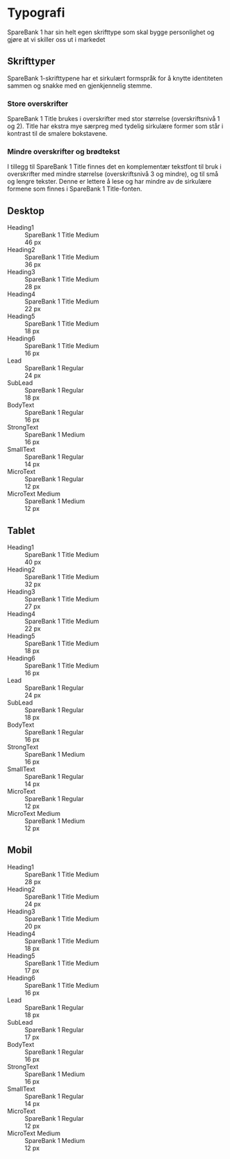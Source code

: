 
<Meta title="Profil/Typografi" />

# Typografi

SpareBank 1 har sin helt egen skrifttype som skal bygge personlighet og gjøre at vi skiller oss ut i markedet

## Skrifttyper
SpareBank 1-skrifttypene har et sirkulært formspråk for å knytte identiteten sammen og snakke med en gjenkjennelig stemme.

### Store overskrifter

SpareBank 1 Title brukes i overskrifter med stor størrelse (overskriftsnivå 1 og 2). Title har ekstra mye særpreg med tydelig sirkulære former som står i kontrast til de smalere bokstavene.

### Mindre overskrifter og brødtekst

I tillegg til SpareBank 1 Title finnes det en komplementær tekstfont til bruk i overskrifter med mindre størrelse (overskriftsnivå 3 og mindre), og til små og lengre tekster. Denne er lettere å lese og har mindre av de sirkulære formene som finnes i SpareBank 1 Title-fonten. 

## Desktop

<dl class="sb1ds-typography-hierarchy sb1ds-typography-hierarchy--desktop">
    <div className="sb1ds-typography-hierarchy__row">
        <dt class="sb1ds-typography-hierarchy__description">Heading1</dt>
        <dd class="sb1ds-typography-hierarchy__element">
            <Heading1 className="sb1ds-typography-hierarchy__example sb1ds-typography-hierarchy__example--h1" role="presentation">
                SpareBank 1 Title Medium
            </Heading1>
        </dd>
        <dd class="sb1ds-typography-hierarchy__font-size">46 px</dd>
    </div>
    <div className="sb1ds-typography-hierarchy__row">
        <dt class="sb1ds-typography-hierarchy__description">Heading2</dt>
        <dd class="sb1ds-typography-hierarchy__element">
            <Heading2 className="sb1ds-typography-hierarchy__example sb1ds-typography-hierarchy__example--h2" role="presentation">
                SpareBank 1 Title Medium
            </Heading2>
        </dd>
        <dd class="sb1ds-typography-hierarchy__font-size">36 px</dd>
    </div>
    <div className="sb1ds-typography-hierarchy__row">
        <dt class="sb1ds-typography-hierarchy__description">Heading3</dt>
        <dd class="sb1ds-typography-hierarchy__element">
            <Heading3 className="sb1ds-typography-hierarchy__example sb1ds-typography-hierarchy__example--h3" role="presentation">
                SpareBank 1 Title Medium
            </Heading3>
        </dd>
        <dd class="sb1ds-typography-hierarchy__font-size">28 px</dd>
    </div>
    <div className="sb1ds-typography-hierarchy__row">
        <dt class="sb1ds-typography-hierarchy__description">Heading4</dt>
        <dd class="sb1ds-typography-hierarchy__element">
            <Heading4 className="sb1ds-typography-hierarchy__example sb1ds-typography-hierarchy__example--h4" role="presentation">
                SpareBank 1 Title Medium
            </Heading4>
        </dd>
        <dd class="sb1ds-typography-hierarchy__font-size">22 px</dd>
    </div>
    <div className="sb1ds-typography-hierarchy__row">
        <dt class="sb1ds-typography-hierarchy__description">Heading5</dt>
        <dd class="sb1ds-typography-hierarchy__element">
            <Heading5 className="sb1ds-typography-hierarchy__example sb1ds-typography-hierarchy__example--h5" role="presentation">
                SpareBank 1 Title Medium
            </Heading5>
        </dd>
        <dd class="sb1ds-typography-hierarchy__font-size">18 px</dd>
    </div>
    <div className="sb1ds-typography-hierarchy__row">
        <dt class="sb1ds-typography-hierarchy__description">Heading6</dt>
        <dd class="sb1ds-typography-hierarchy__element">
            <Heading6 className="sb1ds-typography-hierarchy__example sb1ds-typography-hierarchy__example--h6" role="presentation">
                SpareBank 1 Title Medium
            </Heading6>
        </dd>
        <dd class="sb1ds-typography-hierarchy__font-size">16 px</dd>
    </div>
    <div className="sb1ds-typography-hierarchy__row">
        <dt class="sb1ds-typography-hierarchy__description">Lead</dt>
        <dd class="sb1ds-typography-hierarchy__element">
            <Paragraph lead={true} className="sb1ds-typography-hierarchy__example sb1ds-typography-hierarchy__example--lead-paragraph">
                SpareBank 1 Regular
            </Paragraph>
        </dd>
        <dd class="sb1ds-typography-hierarchy__font-size">24 px</dd>
    </div>
    <div className="sb1ds-typography-hierarchy__row">
        <dt class="sb1ds-typography-hierarchy__description">SubLead</dt>
        <dd class="sb1ds-typography-hierarchy__element">
            <Paragraph subLead={true} className="sb1ds-typography-hierarchy__example sb1ds-typography-hierarchy__example--sub-lead-paragraph">
                SpareBank 1 Regular
            </Paragraph>
        </dd>
        <dd class="sb1ds-typography-hierarchy__font-size">18 px</dd>
    </div>
    <div className="sb1ds-typography-hierarchy__row">
        <dt class="sb1ds-typography-hierarchy__description">BodyText</dt>
        <dd class="sb1ds-typography-hierarchy__element">
            <Paragraph className="sb1ds-typography-hierarchy__example sb1ds-typography-hierarchy__example--body-text">
                SpareBank 1 Regular
            </Paragraph>
        </dd>
        <dd class="sb1ds-typography-hierarchy__font-size">16 px</dd>
    </div>
    <div className="sb1ds-typography-hierarchy__row">
        <dt class="sb1ds-typography-hierarchy__description">StrongText</dt>
        <dd class="sb1ds-typography-hierarchy__element">
            <StrongText className="sb1ds-typography-hierarchy__example sb1ds-typography-hierarchy__example--strong-text">
                SpareBank 1 Medium
            </StrongText>
        </dd>
        <dd class="sb1ds-typography-hierarchy__font-size">16 px</dd>
    </div>
    <div className="sb1ds-typography-hierarchy__row">
        <dt class="sb1ds-typography-hierarchy__description">SmallText</dt>
        <dd class="sb1ds-typography-hierarchy__element">
            <SmallText className="sb1ds-typography-hierarchy__example sb1ds-typography-hierarchy__example--small-text">
                SpareBank 1 Regular
            </SmallText>
        </dd>
        <dd class="sb1ds-typography-hierarchy__font-size">14 px</dd>
    </div>
    <div className="sb1ds-typography-hierarchy__row">
        <dt class="sb1ds-typography-hierarchy__description">MicroText</dt>
        <dd class="sb1ds-typography-hierarchy__element">
            <MicroText className="sb1ds-typography-hierarchy__example sb1ds-typography-hierarchy__example--micro-text">
                SpareBank 1 Regular
            </MicroText>
        </dd>
        <dd class="sb1ds-typography-hierarchy__font-size">12 px</dd>
    </div>
    <div className="sb1ds-typography-hierarchy__row">
        <dt class="sb1ds-typography-hierarchy__description">MicroText Medium</dt>
        <dd class="sb1ds-typography-hierarchy__element">
            <MicroText strong={true} className="sb1ds-typography-hierarchy__example sb1ds-typography-hierarchy__example--micro-text">
                SpareBank 1 Medium
            </MicroText>
        </dd>
        <dd class="sb1ds-typography-hierarchy__font-size">12 px</dd>
    </div>
</dl>

## Tablet

<dl class="sb1ds-typography-hierarchy sb1ds-typography-hierarchy--tablet">
    <div className="sb1ds-typography-hierarchy__row">
        <dt class="sb1ds-typography-hierarchy__description">Heading1</dt>
        <dd class="sb1ds-typography-hierarchy__element">
            <Heading1 className="sb1ds-typography-hierarchy__example sb1ds-typography-hierarchy__example--h1" role="presentation">
                SpareBank 1 Title Medium
            </Heading1>
        </dd>
        <dd class="sb1ds-typography-hierarchy__font-size">40 px</dd>
    </div>
    <div className="sb1ds-typography-hierarchy__row">
        <dt class="sb1ds-typography-hierarchy__description">Heading2</dt>
        <dd class="sb1ds-typography-hierarchy__element">
            <Heading2 className="sb1ds-typography-hierarchy__example sb1ds-typography-hierarchy__example--h2" role="presentation">
                SpareBank 1 Title Medium
            </Heading2>
        </dd>
        <dd class="sb1ds-typography-hierarchy__font-size">32 px</dd>
    </div>
    <div className="sb1ds-typography-hierarchy__row">
        <dt class="sb1ds-typography-hierarchy__description">Heading3</dt>
        <dd class="sb1ds-typography-hierarchy__element">
            <Heading3 className="sb1ds-typography-hierarchy__example sb1ds-typography-hierarchy__example--h3" role="presentation">
                SpareBank 1 Title Medium
            </Heading3>
        </dd>
        <dd class="sb1ds-typography-hierarchy__font-size">27 px</dd>
    </div>
    <div className="sb1ds-typography-hierarchy__row">
        <dt class="sb1ds-typography-hierarchy__description">Heading4</dt>
        <dd class="sb1ds-typography-hierarchy__element">
            <Heading4 className="sb1ds-typography-hierarchy__example sb1ds-typography-hierarchy__example--h4" role="presentation">
                SpareBank 1 Title Medium
            </Heading4>
        </dd>
        <dd class="sb1ds-typography-hierarchy__font-size">22 px</dd>
    </div>
    <div className="sb1ds-typography-hierarchy__row">
        <dt class="sb1ds-typography-hierarchy__description">Heading5</dt>
        <dd class="sb1ds-typography-hierarchy__element">
            <Heading5 className="sb1ds-typography-hierarchy__example sb1ds-typography-hierarchy__example--h5" role="presentation">
                SpareBank 1 Title Medium
            </Heading5>
        </dd>
        <dd class="sb1ds-typography-hierarchy__font-size">18 px</dd>
    </div>
    <div className="sb1ds-typography-hierarchy__row">
        <dt class="sb1ds-typography-hierarchy__description">Heading6</dt>
        <dd class="sb1ds-typography-hierarchy__element">
            <Heading6 className="sb1ds-typography-hierarchy__example sb1ds-typography-hierarchy__example--h6" role="presentation">
                SpareBank 1 Title Medium
            </Heading6>
        </dd>
        <dd class="sb1ds-typography-hierarchy__font-size">16 px</dd>
    </div>
    <div className="sb1ds-typography-hierarchy__row">
        <dt class="sb1ds-typography-hierarchy__description">Lead</dt>
        <dd class="sb1ds-typography-hierarchy__element">
            <Paragraph lead={true} className="sb1ds-typography-hierarchy__example sb1ds-typography-hierarchy__example--lead-paragraph">
                SpareBank 1 Regular
            </Paragraph>
        </dd>
        <dd class="sb1ds-typography-hierarchy__font-size">24 px</dd>
    </div>
    <div className="sb1ds-typography-hierarchy__row">
        <dt class="sb1ds-typography-hierarchy__description">SubLead</dt>
        <dd class="sb1ds-typography-hierarchy__element">
            <Paragraph subLead={true} className="sb1ds-typography-hierarchy__example sb1ds-typography-hierarchy__example--sub-lead-paragraph">
                SpareBank 1 Regular
            </Paragraph>
        </dd>
        <dd class="sb1ds-typography-hierarchy__font-size">18 px</dd>
    </div>
    <div className="sb1ds-typography-hierarchy__row">
        <dt class="sb1ds-typography-hierarchy__description">BodyText</dt>
        <dd class="sb1ds-typography-hierarchy__element">
            <Paragraph className="sb1ds-typography-hierarchy__example sb1ds-typography-hierarchy__example--body-text">
                SpareBank 1 Regular
            </Paragraph>
        </dd>
        <dd class="sb1ds-typography-hierarchy__font-size">16 px</dd>
    </div>
    <div className="sb1ds-typography-hierarchy__row">
        <dt class="sb1ds-typography-hierarchy__description">StrongText</dt>
        <dd class="sb1ds-typography-hierarchy__element">
            <StrongText className="sb1ds-typography-hierarchy__example sb1ds-typography-hierarchy__example--strong-text">
                SpareBank 1 Medium
            </StrongText>
        </dd>
        <dd class="sb1ds-typography-hierarchy__font-size">16 px</dd>
    </div>
    <div className="sb1ds-typography-hierarchy__row">
        <dt class="sb1ds-typography-hierarchy__description">SmallText</dt>
        <dd class="sb1ds-typography-hierarchy__element">
            <SmallText className="sb1ds-typography-hierarchy__example sb1ds-typography-hierarchy__example--small-text">
                SpareBank 1 Regular
            </SmallText>
        </dd>
        <dd class="sb1ds-typography-hierarchy__font-size">14 px</dd>
    </div>
    <div className="sb1ds-typography-hierarchy__row">
        <dt class="sb1ds-typography-hierarchy__description">MicroText</dt>
        <dd class="sb1ds-typography-hierarchy__element">
            <MicroText className="sb1ds-typography-hierarchy__example sb1ds-typography-hierarchy__example--micro-text">
                SpareBank 1 Regular
            </MicroText>
        </dd>
        <dd class="sb1ds-typography-hierarchy__font-size">12 px</dd>
    </div>
    <div className="sb1ds-typography-hierarchy__row">
        <dt class="sb1ds-typography-hierarchy__description">MicroText Medium</dt>
        <dd class="sb1ds-typography-hierarchy__element">
            <MicroText strong={true} className="sb1ds-typography-hierarchy__example sb1ds-typography-hierarchy__example--micro-text">
                SpareBank 1 Medium
            </MicroText>
        </dd>
        <dd class="sb1ds-typography-hierarchy__font-size">12 px</dd>
    </div>
</dl>



## Mobil

<dl class="sb1ds-typography-hierarchy sb1ds-typography-hierarchy--mobile">
    <div className="sb1ds-typography-hierarchy__row">
        <dt class="sb1ds-typography-hierarchy__description">Heading1</dt>
        <dd class="sb1ds-typography-hierarchy__element">
            <Heading1 className="sb1ds-typography-hierarchy__example sb1ds-typography-hierarchy__example--h1" role="presentation">
                SpareBank 1 Title Medium
            </Heading1>
        </dd>
        <dd class="sb1ds-typography-hierarchy__font-size">28 px</dd>
    </div>
    <div className="sb1ds-typography-hierarchy__row">
        <dt class="sb1ds-typography-hierarchy__description">Heading2</dt>
        <dd class="sb1ds-typography-hierarchy__element">
            <Heading2 className="sb1ds-typography-hierarchy__example sb1ds-typography-hierarchy__example--h2" role="presentation">
                SpareBank 1 Title Medium
            </Heading2>
        </dd>
        <dd class="sb1ds-typography-hierarchy__font-size">24 px</dd>
    </div>
    <div className="sb1ds-typography-hierarchy__row">
        <dt class="sb1ds-typography-hierarchy__description">Heading3</dt>
        <dd class="sb1ds-typography-hierarchy__element">
            <Heading3 className="sb1ds-typography-hierarchy__example sb1ds-typography-hierarchy__example--h3" role="presentation">
                SpareBank 1 Title Medium
            </Heading3>
        </dd>
        <dd class="sb1ds-typography-hierarchy__font-size">20 px</dd>
    </div>
    <div className="sb1ds-typography-hierarchy__row">
        <dt class="sb1ds-typography-hierarchy__description">Heading4</dt>
        <dd class="sb1ds-typography-hierarchy__element">
            <Heading4 className="sb1ds-typography-hierarchy__example sb1ds-typography-hierarchy__example--h4" role="presentation">
                SpareBank 1 Title Medium
            </Heading4>
        </dd>
        <dd class="sb1ds-typography-hierarchy__font-size">18 px</dd>
    </div>
    <div className="sb1ds-typography-hierarchy__row">
        <dt class="sb1ds-typography-hierarchy__description">Heading5</dt>
        <dd class="sb1ds-typography-hierarchy__element">
            <Heading5 className="sb1ds-typography-hierarchy__example sb1ds-typography-hierarchy__example--h5" role="presentation">
                SpareBank 1 Title Medium
            </Heading5>
        </dd>
        <dd class="sb1ds-typography-hierarchy__font-size">17 px</dd>
    </div>
    <div className="sb1ds-typography-hierarchy__row">
        <dt class="sb1ds-typography-hierarchy__description">Heading6</dt>
        <dd class="sb1ds-typography-hierarchy__element">
            <Heading6 className="sb1ds-typography-hierarchy__example sb1ds-typography-hierarchy__example--h6" role="presentation">
                SpareBank 1 Title Medium
            </Heading6>
        </dd>
        <dd class="sb1ds-typography-hierarchy__font-size">16 px</dd>
    </div>
    <div className="sb1ds-typography-hierarchy__row">
        <dt class="sb1ds-typography-hierarchy__description">Lead</dt>
        <dd class="sb1ds-typography-hierarchy__element">
            <Paragraph lead={true} className="sb1ds-typography-hierarchy__example sb1ds-typography-hierarchy__example--lead-paragraph">
                SpareBank 1 Regular
            </Paragraph>
        </dd>
        <dd class="sb1ds-typography-hierarchy__font-size">18 px</dd>
    </div>
    <div className="sb1ds-typography-hierarchy__row">
        <dt class="sb1ds-typography-hierarchy__description">SubLead</dt>
        <dd class="sb1ds-typography-hierarchy__element">
            <Paragraph subLead={true} className="sb1ds-typography-hierarchy__example sb1ds-typography-hierarchy__example--sub-lead-paragraph">
                SpareBank 1 Regular
            </Paragraph>
        </dd>
        <dd class="sb1ds-typography-hierarchy__font-size">17 px</dd>
    </div>
    <div className="sb1ds-typography-hierarchy__row">
        <dt class="sb1ds-typography-hierarchy__description">BodyText</dt>
        <dd class="sb1ds-typography-hierarchy__element">
            <Paragraph className="sb1ds-typography-hierarchy__example sb1ds-typography-hierarchy__example--body-text">
                SpareBank 1 Regular
            </Paragraph>
        </dd>
        <dd class="sb1ds-typography-hierarchy__font-size">16 px</dd>
    </div>
    <div className="sb1ds-typography-hierarchy__row">
        <dt class="sb1ds-typography-hierarchy__description">StrongText</dt>
        <dd class="sb1ds-typography-hierarchy__element">
            <StrongText className="sb1ds-typography-hierarchy__example sb1ds-typography-hierarchy__example--strong-text">
                SpareBank 1 Medium
            </StrongText>
        </dd>
        <dd class="sb1ds-typography-hierarchy__font-size">16 px</dd>
    </div>
    <div className="sb1ds-typography-hierarchy__row">
        <dt class="sb1ds-typography-hierarchy__description">SmallText</dt>
        <dd class="sb1ds-typography-hierarchy__element">
            <SmallText className="sb1ds-typography-hierarchy__example sb1ds-typography-hierarchy__example--small-text">
                SpareBank 1 Regular
            </SmallText>
        </dd>
        <dd class="sb1ds-typography-hierarchy__font-size">14 px</dd>
    </div>
    <div className="sb1ds-typography-hierarchy__row">
        <dt class="sb1ds-typography-hierarchy__description">MicroText</dt>
        <dd class="sb1ds-typography-hierarchy__element">
            <MicroText className="sb1ds-typography-hierarchy__example sb1ds-typography-hierarchy__example--micro-text">
                SpareBank 1 Regular
            </MicroText>
        </dd>
        <dd class="sb1ds-typography-hierarchy__font-size">12 px</dd>
    </div>
    <div className="sb1ds-typography-hierarchy__row">
        <dt class="sb1ds-typography-hierarchy__description">MicroText Medium</dt>
        <dd class="sb1ds-typography-hierarchy__element">
            <MicroText strong={true} className="sb1ds-typography-hierarchy__example sb1ds-typography-hierarchy__example--micro-text">
                SpareBank 1 Medium
            </MicroText>
        </dd>
        <dd class="sb1ds-typography-hierarchy__font-size">12 px</dd>
    </div>
</dl>
